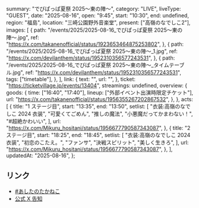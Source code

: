   summary: "でびぱっぱ夏祭 2025〜東の陣〜",
  category: "LIVE",
  liveType: "GUEST",
  date: "2025-08-16",
  open: "9:45",
  start: "10:30",
  end: undefined,
  region: "福島",
  location: "三崎公園野外音楽堂",
  present: ["高嶺のなでしこ2"],
  images: [
    {
      path: "/events/2025/2025-08-16_でびぱっぱ夏祭 2025〜東の陣〜.jpg",
      ref: "https://x.com/takanenofficial/status/1923653464875253802",
    },
    {
      path: "/events/2025/2025-08-16_でびぱっぱ夏祭 2025〜東の陣〜_1.jpg",
      ref: "https://x.com/devilanthem/status/1952310356577243531",
    },
    {
      path: "/events/2025/2025-08-16_でびぱっぱ夏祭 2025〜東の陣〜_タイムテーブル.jpg",
      ref: "https://x.com/devilanthem/status/1952310356577243531",
      tags: ["timetable"],
    },
  ],
  link: {
    text: "",
    url: "",
  },
  ticket: "https://ticketvillage.jp/events/13404",
  streamings: undefined,
  overview: {
    goods: {
      time: ["16:40", "17:40"],
      lineup: ["外部イベント出演時限定チケット"],
      url: "https://x.com/takanenofficial/status/1956355267202867532",
    },
  },
  acts: [
    {
      title: "1 ステージ目",
      start: "13:35",
      end: "13:50",
      setlist: [
        "衣装:高嶺のなでしこ 2024 衣装",
        "可愛くてごめん",
        "推しの魔法",
        "小悪魔だってかまわない！",
        "#超絶かわいい",
      ],
      url: "https://x.com/Mikuru_hositani/status/1956677790587343087",
    },
    {
      title: "2 ステージ目",
      start: "18:25",
      end: "18:45",
      setlist: [
        "衣装:高嶺のなでしこ 2024 衣装",
        "初恋のこたえ。",
        "ファンサ",
        "決戦スピリット",
        "美しく生きろ",
      ],
      url: "https://x.com/Mikuru_hositani/status/1956677790587343087",
    },
  ],
  updatedAt: "2025-08-16",
};

## リンク

- [#あしたのたかねこ](https://x.com/takanenofficial/status/1956355267202867532)
- [公式 X 告知](https://x.com/takanenofficial/status/1923653464875253802)
